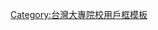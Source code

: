 {{Userbox
|id=屏科大
|id-c=#FFFFFF
|info=這位用戶是'''[[國立屏東科技大學]]'''的學生、校友或教職人員。
|info-c=#CCFFCC
|info-s=10
|border-c=#000000
}}<includeonly>[[Category:國立屏東科技大學維基人|{{PAGENAME}}]]</includeonly>
<noinclude>
[[Category:台灣大專院校用戶框模板]]
</noinclude>